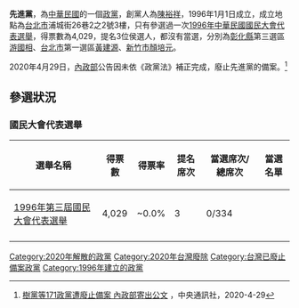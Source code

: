 {{Infobox political party
| name = 先進黨
| chairperson = [[陳裕祥|陳裕祥]]
| foundation = 1996年1月1日
| dissolution = 2020年4月29日
| headquarters = [[中華民國|中華民國]][[台北市|台北市]]浦城街26巷2之2號3樓
| country = 中华民国
}}
'''先進黨'''，為[[中華民國|中華民國]]的一個[[政黨|政黨]]，創黨人為[[陳裕祥|陳裕祥]]，1996年1月1日成立，成立地點為[[台北市|台北市]]浦城街26巷2之2號3樓，只有參選過一次[[1996年中華民國國民大會代表選舉|1996年中華民國國民大會代表選舉]]，得票數為4,029，提名3位侯選人，都沒有當選，分別為[[彰化縣|彰化縣]]第三選區[[游國相|游國相]]、[[台北市|台北市]]第一選區[[黃建源|黃建源]]、[[新竹市|新竹市]][[顏培元|顏培元]]。

2020年4月29日，[[中華民國內政部|內政部]]公告因未依《政黨法》補正完成，廢止先進黨的備案。<ref>[https://www.cna.com.tw/news/firstnews/202004290210.aspx 樹黨等171政黨遭廢止備案 內政部寄出公文] {{Wayback|url=https://www.cna.com.tw/news/firstnews/202004290210.aspx |date=20200505145945 }}，中央通訊社，2020-4-29</ref>

== 參選狀況 ==
===國民大會代表選舉===
{| class="wikitable"
! 選舉名稱
! 得票數
! 得票率
! 提名席次
! 當選席次/總席次
! 當選名單
|-----
| [[1996年中華民國國大代表選舉|1996年第三屆國民大會代表選舉]]
| 4,029
| ~0.0%
| 3
| 0/334
| 
|-----
|}

{{中華民國政黨}}

[[Category:2020年解散的政黨|Category:2020年解散的政黨]]
[[Category:2020年台灣廢除|Category:2020年台灣廢除]]
[[Category:台灣已廢止備案政黨|Category:台灣已廢止備案政黨]]
[[Category:1996年建立的政黨|Category:1996年建立的政黨]]